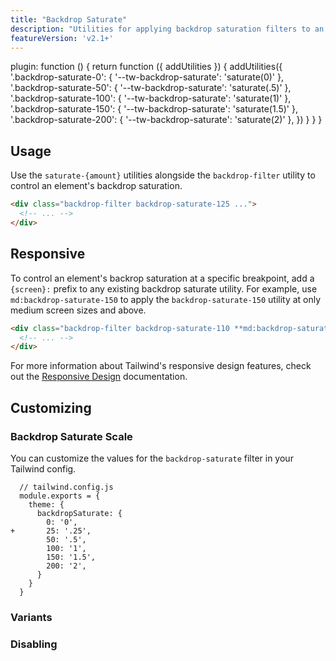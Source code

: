 ```yaml
---
title: "Backdrop Saturate"
description: "Utilities for applying backdrop saturation filters to an element."
featureVersion: 'v2.1+'
---
```



  plugin: function () {
    return function ({ addUtilities }) {
      addUtilities({
        '.backdrop-saturate-0': { '--tw-backdrop-saturate': 'saturate(0)' },
        '.backdrop-saturate-50': { '--tw-backdrop-saturate': 'saturate(.5)' },
        '.backdrop-saturate-100': { '--tw-backdrop-saturate': 'saturate(1)' },
        '.backdrop-saturate-150': { '--tw-backdrop-saturate': 'saturate(1.5)' },
        '.backdrop-saturate-200': { '--tw-backdrop-saturate': 'saturate(2)' },
      })
    }
  }
}

## Usage

Use the `saturate-{amount}` utilities alongside the `backdrop-filter` utility to control an element's backdrop saturation.

```html
<div class="backdrop-filter backdrop-saturate-125 ...">
  <!-- ... -->
</div>
```

## Responsive

To control an element's backrop saturation at a specific breakpoint, add a `{screen}:` prefix to any existing backdrop saturate utility. For example, use `md:backdrop-saturate-150` to apply the `backdrop-saturate-150` utility at only medium screen sizes and above.

```html
<div class="backdrop-filter backdrop-saturate-110 **md:backdrop-saturate-150** ...">
  <!-- ... -->
</div>
```

For more information about Tailwind's responsive design features, check out the [Responsive Design](/docs/responsive-design) documentation.

## Customizing

### Backdrop Saturate Scale

You can customize the values for the `backdrop-saturate` filter in your Tailwind config.

```diff-js
  // tailwind.config.js
  module.exports = {
    theme: {
      backdropSaturate: {
        0: '0',
+       25: '.25',
        50: '.5',
        100: '1',
        150: '1.5',
        200: '2',
      }
    }
  }
```

### Variants

<Variants plugin="backdropSaturate" name="backdrop saturate" />

### Disabling

<Disabling plugin="backdropSaturate" name="backdrop saturate" />
